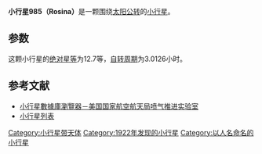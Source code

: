 {{Infobox planet
| bgcolour = #FFFFC0
| name = 985 Rosina
| symbol = 
| image = 
| caption = 
| discovery = yes
| discovery_ref = 
| discoverer = [[K._Reinmuth|K. Reinmuth]]
| discovery_site = [[王座山天文台|海德堡]] 
| discovered = 1922年10月14日
| designations = yes
| mp_name = 
| named_after = 
| alt_names = 1922 MO
| mp_category = [[小行星帶|主帶]]
| orbit_ref = <ref>[http://ssd.jpl.nasa.gov/sbdb.cgi?sstr=985 985 Rosina(1922 MO)]</ref>
| epoch = 2012年10月13日
| aphelion = {{convert|2.9349043|AU|km|3|abbr=on|lk=out}}
| perihelion = {{convert|1.6653655|AU|km|3|abbr=on}}
| semimajor = {{convert|2.3001349|AU|km|3|abbr=on}}
| eccentricity = 0.2759705
| period = 1274.1729184 [[日|日]]<br />3.49[[儒略年|儒略年]]
| avg_speed = 
| inclination = 4.05812°
| asc_node = 290.37906°
| mean_anomaly = 0.84075°
| arg_peri = 59.53997
| satellites = 
| physical_characteristics = yes
| dimensions = 
| mass = 
| density = 
| surface_grav = 
| escape_velocity = 
| sidereal_day = 
| axial_tilt = 
| pole_ecliptic_lat = 
| pole_ecliptic_lon = 
| albedo = 
| temperatures= 
| temp_name1 = 
| mean_temp_1 = 
| max_temp_1 = 
| temp_name2 = 
| max_temp_2 = 
| spectral_type = 
| abs_magnitude = 12.7
}}

'''小行星985（Rosina）'''是一颗围绕[[太阳|太阳]][[公转|公转]]的[[小行星|小行星]]。

==参数==
这颗小行星的[[绝对星等|绝对星等]]为12.7等，[[自转周期|自转周期]]为3.0126小时。

==参考文献==
{{reflist}}

*[http://ssd.jpl.nasa.gov/sbdb.cgi#top 小行星數據庫瀏覽器－美国国家航空航天局喷气推进实验室] {{Wayback|url=http://ssd.jpl.nasa.gov/sbdb.cgi#top |date=20100929043420 }}
*[http://cfa-www.harvard.edu/iau/lists/NumberedMPs.txt 小行星列表] {{Wayback|url=http://cfa-www.harvard.edu/iau/lists/NumberedMPs.txt |date=20080517010638 }}

{{Minor Planet Number|[[小行星984|小行星984]]|[[小行星986|小行星986]]}}
{{小天体}}

[[Category:小行星带天体|Category:小行星带天体]]
[[Category:1922年发现的小行星|Category:1922年发现的小行星]]
[[Category:以人名命名的小行星|Category:以人名命名的小行星]]